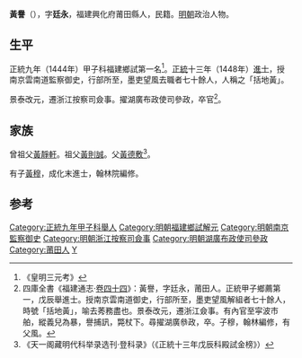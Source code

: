 {{明清人物信息框
| 姓名 = 黃譽
| 原名 =
| 圖片名稱= 
| 圖片大小 =
| 圖片說明 = 
| 最高職務 = 湖廣布政使司參政
| 國家 = 大明 
| 爵位 =
| 籍貫 = [[福建|福建]][[興化府|興化府]][[莆田縣|莆田縣]]
| 族裔 = 
| 字號 = 字廷永
| 諡號 =
| 出生日期 = 生年不詳
| 出生地點 = 
| 逝世日期 = 卒年不詳
| 逝世地點 =
| 墓葬 =
| 配偶 = 
| 親屬 = 子 [[黃穆|黃穆]]
| 出身 =
* 正統十三年戊辰科進士出身
| 經歷 =
| 著作 =  
}}

'''黃譽'''（{{bd|1415年||？}}），字'''廷永'''，福建興化府莆田縣人，民籍。[[明朝|明朝]]政治人物。

==生平==
正統九年（1444年）甲子科福建鄉試第一名<ref>《皇明三元考》</ref>。[[正统_(年号)|正統]]十三年（1448年）[[進士|進士]]，授南京雲南道監察御史，行部所至，墨吏望風去職者七十餘人，人稱之「括地黃」。

景泰改元，遷浙江按察司僉事。擢湖廣布政使司參政，卒官<ref>四庫全書《福建通志·[[s:福建通志_(四庫全書本)/卷44|卷四十四]]》：黃譽，字廷永，莆田人。正統甲子鄉薦第一，戊辰舉進士。授南京雲南道御史，行部所至，墨吏望風解組者七十餘人，時號「括地黃」，喻去莠務盡也。景泰改元，遷浙江僉事。有內官至寜波市舶，縱義兒為暴，譽捕訊，斃杖下。尋擢湖廣叅政，卒。子穆，翰林編修，有父風。</ref>。

==家族==
曾祖父[[黃靜軒|黃靜軒]]。祖父[[黃則誠|黃則誠]]。父[[黃德敷|黃德敷]]<ref>《天一阁藏明代科举录选刊·登科录》（《正統十三年戊辰科殿試金榜》）</ref>。

有子[[黃穆|黃穆]]，成化末進士，翰林院編修。

==参考==
{{reflist}}

{{正統十三年戊辰科殿試金榜}}
{{DEFAULTSORT:Huang黄}}
[[Category:正統九年甲子科舉人|Category:正統九年甲子科舉人]]
[[Category:明朝福建鄉試解元|Category:明朝福建鄉試解元]]
[[Category:明朝南京監察御史|Category:明朝南京監察御史]]
[[Category:明朝浙江按察司僉事|Category:明朝浙江按察司僉事]]
[[Category:明朝湖廣布政使司參政|Category:明朝湖廣布政使司參政]]
[[Category:莆田人|Category:莆田人]]
[[Category:黄姓|Y]]